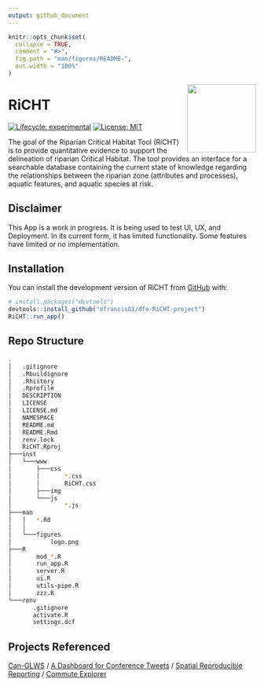 ```yaml
---
output: github_document
---
```


<!-- README.md is generated from README.Rmd. Please edit that file -->

<!--
You'll still need to render `README.Rmd` regularly, to keep `README.md` up-to-date. `devtools::build_readme()` is handy for this. 
-->

```r
knitr::opts_chunk$set(
  collapse = TRUE,
  comment = "#>",
  fig.path = "man/figures/README-",
  out.width = "100%"
)
```
<!--RiCHT Logo-->
<img src="man/figures/logo.png" align="right" height="139"/>

<!--RiCHT Title-->
# **RiCHT**

<!-- badges: start -->

[![Lifecycle: experimental](https://img.shields.io/badge/lifecycle-experimental-orange.svg)](https://lifecycle.r-lib.org/articles/stages.html#experimental) [![License: MIT](https://img.shields.io/badge/License-MIT-brightgreen.svg)](https://opensource.org/licenses/MIT)
<!--release, build pass-->
<!-- badges: end -->

The goal of the Riparian Critical Habitat Tool (RiCHT) is to provide quantitative evidence to support the delineation of riparian Critical Habitat. The tool provides an interface for a searchable database containing the current state of knowledge regarding the relationships between the riparian zone (attributes and processes), aquatic features, and aquatic species at risk.

## Disclaimer

This App is a work in progress. It is being used to test UI, UX, and Deployment. In its current form, it has limited functionality. Some features have limited or no implementation.

## Installation

You can install the development version of RiCHT from [GitHub](https://github.com/) with:

``` r
# install.packages("devtools")
devtools::install_github("dfrancis01/dfo-RiCHT-project")
RiCHT::run_app()
```
## Repo Structure
```bash
.
│   .gitignore
│   .Rbuildignore
│   .Rhistory
│   .Rprofile
│   DESCRIPTION
│   LICENSE
│   LICENSE.md
│   NAMESPACE
│   README.md
│   README.Rmd
│   renv.lock
│   RiCHT.Rproj
├───inst
│   └───www
│       ├───css
│       │       *.css
│       │       RiCHT.css
│       ├───img
│       └───js
│               *.js
├───man
│   │   *.Rd
│   │
│   └───figures
│           logo.png
├───R
│       mod_*.R
│       run_app.R
│       server.R
│       ui.R
│       utils-pipe.R
│       zzz.R
└───renv
       .gitignore
       activate.R
       settings.dcf
```

## Projects Referenced

[Can-GLWS](https://www.uoguelph.ca/watershed/glws/) / [A Dashboard for Conference Tweets](https://shiny.rstudio.com/gallery/conference-tweet-dashboard.html) / [Spatial Reproducible Reporting](https://github.com/dfo-mar-odis/shinySpatialApp) / [Commute Explorer](https://nz-stefan.shinyapps.io/commute-explorer-2/)
